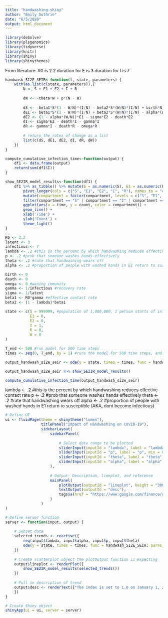 ```yaml
---
title: "handwashing-shiny"
author: "Emily Guthrie"
date: "6/5/2020"
output: html_document
---
```


```r
library(deSolve)
library(plsgenomics)
library(tidyverse)
library(knitr)
library(shiny)
library(shinythemes)
```

From literature:
R0 is 2.2
duration for E is 3
duration for I is 7

```r
handwash_SI2E_SEIR<-function(t, state, parameters) {
    with(as.list(c(state, parameters)),{
        N <- S + E1 + E2 + I + R
        
        dW <- -theta*W + p*(N - W)
        
        dS <- -beta1*S*(1 - W/N)*(I/N) - beta2*S*(W/N)*(I/N) + birth*N - death*S + omega*R + alpha*(W/N)*E1
        dE1 <- beta1*S*(1 - W/N)*(I/N) + beta2*S*(W/N)*(I/N) - alpha*(W/N)*E1 - (1 - alpha*(W/N))*E1
        dE2 <- (1 - alpha*(W/N))*E1 - sigma*E2 - death*E2
        dI <- sigma*E2 - death*I - gamma*I
        dR <- gamma*I - death*R - omega*R
        
        # return the rates of change as a list
        list(c(dS, dE1, dE2, dI, dR, dW))
    })
}

compute_cumulative_infection_time<-function(output) {
    df1 <- data.frame(output)
    return(sum(df1$I))
}
```

```r
show_SE2IR_model_results<-function(df1) {
    df1 %>% as_tibble() %>% mutate(S = as.numeric(S), E1 = as.numeric(E1), E2 = as.numeric(E2), I = as.numeric(I), R = as.numeric(R)) %>%
        pivot_longer(cols = c("S", "E1", "E2", "I", "R"), names_to = "compartment", values_to = "count") %>%
        mutate(compartment = factor(compartment, levels = c("S", "E1", "E2", "I", "R"))) %>% 
        filter(compartment == "S" | compartment == "I" | compartment == "R") %>% 
        ggplot(aes(x = time, y = count, color = compartment)) +
        geom_line() +
        xlab('Time') +
        ylab('Count') +
        theme_light()
}
```


```r
R0 <- 2.2
latent <- 3
infectious <- 7
lambda <- .2 #this is the percent by which handwashing reduces effective contact rate
p <- .2 #prob that someone washes hands effectively
theta <- .2 #rate that handwashing wears off
alpha <- .2 #proportion of people with washed hands in E1 return to susceptible (AKA, dont become infectious)

birth <- 0
death <- 0
omega <- 0 #waning immunity
gamma <- 1/infectious #recovery rate
sigma <- 1/latent
beta1 <- R0*gamma #effective contact rate
beta2 <- (1 - lambda)*beta1
```

```r
state <- c(S = 999999, #population of 1,000,000, 1 person starts of infected
           E1 = 0,
           E2 = 0,
           I = 1, 
           R = 0,
           W = 0
)

T_end <- 500 #run model for 500 time steps
times <- seq(0, T_end, by = 1) #runs the model for 500 time steps, and computes output at each time step 

output_handwash_si2e_seir <- ode(y = state, times = times, func = handwash_SI2E_SEIR, parms = c(beta1, beta2, gamma, omega, sigma, birth, death, p, theta, alpha))

output_handwash_si2e_seir %>% show_SE2IR_model_results()

compute_cumulative_infection_time(output_handwash_si2e_seir)
```

lambda <- .2 #this is the percent by which handwashing reduces effective contact rate
p <- .2 #prob that someone washes hands effectively
theta <- .2 #rate that handwashing wears off
alpha <- .2 #proportion of people with washed hands in E1 return to susceptible (AKA, dont become infectious)
```r
# Define UI
ui <- fluidPage(theme = shinytheme("lumen"),
                titlePanel("Impact of Handwashing on COVID-19"),
                sidebarLayout(
                    sidebarPanel(
                        
                        # Select date range to be plotted
                        sliderInput(inputId = "lambda", label = "lambda", min = 0, max = 1, value = .2, step = .1, round = -1, ticks = TRUE),
                        sliderInput(inputId = "p", label = "p", min = 0, max = 1, value = .2, step = .1, round = -1, ticks = TRUE),
                        sliderInput(inputId = "theta", label = "theta", min = 0, max = 1, value = .2, step = .1, round = -1, ticks = TRUE),
                        sliderInput(inputId = "alpha", label = "alpha", min = 0, max = 1, value = .2, step = .1, round = -1, ticks = TRUE)
                    ),
                    
                    # Output: Description, lineplot, and reference
                    mainPanel(
                        plotOutput(outputId = "lineplot", height = "300px"),
                        textOutput(outputId = "desc"),
                        tags$a(href = "https://www.google.com/finance/domestic_trends", "Source: Google Domestic Trends", target = "_blank")
                    )
                )
)

# Define server function
server <- function(input, output) {
    
    # Subset data
    selected_trends <- reactive({
        req(input$lambda, input$alpha, input$p, input$theta)
        ode(y = state, times = times, func = handwash_SI2E_SEIR, parms = c(beta1, beta2 = (1 - input$lambda)*beta1, gamma, omega, sigma, birth, death, p = input$p, theta = input$theta, alpha = input$alpha))
    })
    
    # Create scatterplot object the plotOutput function is expecting
    output$lineplot <- renderPlot({
        show_SE2IR_model_results(selected_trends())
    })
    
    # Pull in description of trend
    output$desc <- renderText({"The index is set to 1.0 on January 1, 2004 and is calculated only for US search traffic."
    })
}

# Create Shiny object
shinyApp(ui = ui, server = server)
```

